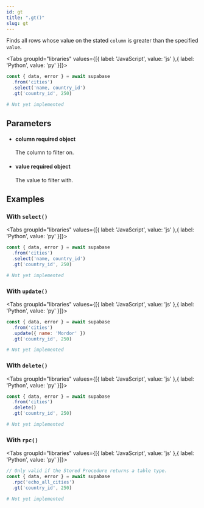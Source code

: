 ```yaml
---
id: gt
title: ".gt()"
slug: gt
---
```



Finds all rows whose value on the stated `column` is greater than the
specified `value`.

<Tabs
  groupId="libraries"
  values={[{ label: 'JavaScript', value: 'js' },{ label: 'Python', value: 'py' }]}>

<TabItem value="js">

```js
const { data, error } = await supabase
  .from('cities')
  .select('name, country_id')
  .gt('country_id', 250)
```


</TabItem>
<TabItem value="py">

```py
# Not yet implemented
```


</TabItem>

</Tabs>

## Parameters


<ul className="method-list-group">
  
<li className="method-list-item">
  <h4 className="method-list-item-label">
    <span className="method-list-item-label-name">
      column
    </span>
    <span className="method-list-item-label-badge required">
      required
    </span>
    <span className="method-list-item-validation">
      object
    </span>
  </h4>
  <div class="method-list-item-description">

The column to filter on.
  
  </div>
  
</li>


<li className="method-list-item">
  <h4 className="method-list-item-label">
    <span className="method-list-item-label-name">
      value
    </span>
    <span className="method-list-item-label-badge required">
      required
    </span>
    <span className="method-list-item-validation">
      object
    </span>
  </h4>
  <div class="method-list-item-description">

The value to filter with.
  
  </div>
  
</li>

</ul>














## Examples

### With `select()`



<Tabs
  groupId="libraries"
  values={[{ label: 'JavaScript', value: 'js' },{ label: 'Python', value: 'py' }]}>

<TabItem value="js">

```js
const { data, error } = await supabase
  .from('cities')
  .select('name, country_id')
  .gt('country_id', 250)
```


</TabItem>
<TabItem value="py">

```py
# Not yet implemented
```


</TabItem>

</Tabs>

### With `update()`



<Tabs
  groupId="libraries"
  values={[{ label: 'JavaScript', value: 'js' },{ label: 'Python', value: 'py' }]}>

<TabItem value="js">

```js
const { data, error } = await supabase
  .from('cities')
  .update({ name: 'Mordor' })
  .gt('country_id', 250)
```


</TabItem>
<TabItem value="py">

```py
# Not yet implemented
```


</TabItem>

</Tabs>

### With `delete()`



<Tabs
  groupId="libraries"
  values={[{ label: 'JavaScript', value: 'js' },{ label: 'Python', value: 'py' }]}>

<TabItem value="js">

```js
const { data, error } = await supabase
  .from('cities')
  .delete()
  .gt('country_id', 250)
```


</TabItem>
<TabItem value="py">

```py
# Not yet implemented
```


</TabItem>

</Tabs>

### With `rpc()`



<Tabs
  groupId="libraries"
  values={[{ label: 'JavaScript', value: 'js' },{ label: 'Python', value: 'py' }]}>

<TabItem value="js">

```js
// Only valid if the Stored Procedure returns a table type.
const { data, error } = await supabase
  .rpc('echo_all_cities')
  .gt('country_id', 250)
```


</TabItem>
<TabItem value="py">

```py
# Not yet implemented
```


</TabItem>

</Tabs>